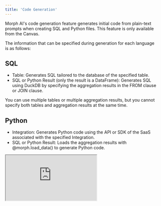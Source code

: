 ```yaml
---
title: 'Code Generation'
---
```

Morph AI's code generation feature generates initial code from plain-text prompts when creating SQL and Python files. This feature is only available from the Canvas.

The information that can be specified during generation for each language is as follows:

## SQL

- Table: Generates SQL tailored to the database of the specified table.
- SQL or Python Result (only the result is a DataFrame): Generates SQL using DuckDB by specifying the aggregation results in the FROM clause or JOIN clause.

<Warning>
You can use multiple tables or multiple aggregation results, but you cannot specify both tables and aggregation results at the same time.
</Warning>

## Python

- Integration: Generates Python code using the API or SDK of the SaaS associated with the specified Integration.
- SQL or Python Result: Loads the aggregation results with @morph.load_data() to generate Python code.

<iframe
    src="https://www.loom.com/embed/6460e39061be4df78ecffb5a56225951?sid=74b921ff-bb21-4d2e-8dd6-50cb872f2606"
    controls
    className="w-full aspect-video"
></iframe>
